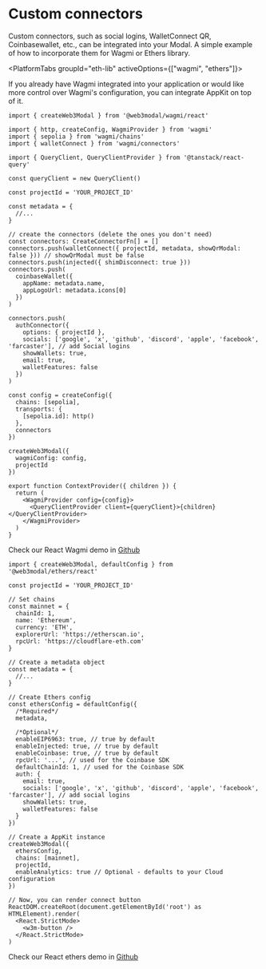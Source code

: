 
# Custom connectors

Custom connectors, such as social logins, WalletConnect QR, Coinbasewallet, etc., can be integrated into your Modal. A simple example of how to incorporate them for Wagmi or Ethers library.

<PlatformTabs groupId="eth-lib" activeOptions={["wagmi", "ethers"]}>
<PlatformTabItem value="wagmi">

If you already have Wagmi integrated into your application or would like more control over Wagmi's configuration, you can integrate AppKit on top of it.

```tsx
import { createWeb3Modal } from '@web3modal/wagmi/react'

import { http, createConfig, WagmiProvider } from 'wagmi'
import { sepolia } from 'wagmi/chains'
import { walletConnect } from 'wagmi/connectors'

import { QueryClient, QueryClientProvider } from '@tanstack/react-query'

const queryClient = new QueryClient()

const projectId = 'YOUR_PROJECT_ID'

const metadata = {
  //...
}

// create the connectors (delete the ones you don't need)
const connectors: CreateConnectorFn[] = []
connectors.push(walletConnect({ projectId, metadata, showQrModal: false })) // showQrModal must be false
connectors.push(injected({ shimDisconnect: true }))
connectors.push(
  coinbaseWallet({
    appName: metadata.name,
    appLogoUrl: metadata.icons[0]
  })
)

connectors.push(
  authConnector({
    options: { projectId },
    socials: ['google', 'x', 'github', 'discord', 'apple', 'facebook', 'farcaster'], // add Social logins
    showWallets: true,
    email: true,
    walletFeatures: false
  })
)

const config = createConfig({
  chains: [sepolia],
  transports: {
    [sepolia.id]: http()
  },
  connectors
})

createWeb3Modal({
  wagmiConfig: config,
  projectId
})

export function ContextProvider({ children }) {
  return (
    <WagmiProvider config={config}>
      <QueryClientProvider client={queryClient}>{children}</QueryClientProvider>
    </WagmiProvider>
  )
}
```

Check our React Wagmi demo in [Github](https://github.com/WalletConnect/web-examples/tree/main/dapps/web3modal/react)

</PlatformTabItem>
<PlatformTabItem value="ethers">

```tsx
import { createWeb3Modal, defaultConfig } from '@web3modal/ethers/react'

const projectId = 'YOUR_PROJECT_ID'

// Set chains
const mainnet = {
  chainId: 1,
  name: 'Ethereum',
  currency: 'ETH',
  explorerUrl: 'https://etherscan.io',
  rpcUrl: 'https://cloudflare-eth.com'
}

// Create a metadata object
const metadata = {
  //...
}

// Create Ethers config
const ethersConfig = defaultConfig({
  /*Required*/
  metadata,

  /*Optional*/
  enableEIP6963: true, // true by default
  enableInjected: true, // true by default
  enableCoinbase: true, // true by default
  rpcUrl: '...', // used for the Coinbase SDK
  defaultChainId: 1, // used for the Coinbase SDK
  auth: {
    email: true,
    socials: ['google', 'x', 'github', 'discord', 'apple', 'facebook', 'farcaster'], // add social logins
    showWallets: true,
    walletFeatures: false
  }
})

// Create a AppKit instance
createWeb3Modal({
  ethersConfig,
  chains: [mainnet],
  projectId,
  enableAnalytics: true // Optional - defaults to your Cloud configuration
})

// Now, you can render connect button
ReactDOM.createRoot(document.getElementById('root') as HTMLElement).render(
  <React.StrictMode>
    <w3m-button />
  </React.StrictMode>
)
```

Check our React ethers demo in [Github](https://github.com/WalletConnect/web-examples/tree/main/dapps/web3modal/react-ethers)

</PlatformTabItem>
</PlatformTabs>
